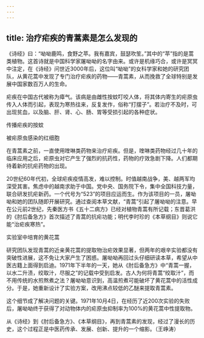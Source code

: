 ```yaml
---
---
---
```

title: 治疗疟疾的青蒿素是怎么发现的
---




《诗经》曰：“呦呦鹿鸣，食野之苹。我有嘉宾，鼓瑟吹笙。”其中的“苹”指的是蒿类植物。这首诗就是中国科学家屠呦呦的名字由来。或许是机缘巧合，或许是冥冥中注定，在《诗经》问世近3000年后，这位叫“呦呦”的女科学家和她的研究团队，从黄花蒿中发现了专门治疗疟疾的药物——青蒿素，从而挽救了全球特别是发展中国家数百万人的生命。

疟疾在中国古代被称为瘴气。该病是由雌性按蚊叮咬人体，将其体内寄生的疟原虫传入人体而引起，表现为寒热往来，反复发作，俗称“打摆子”。若治疗不及时，可出现贫血，以及脑、肝、肾、心、肠、胃等受损引起的各种症状。

传播疟疾的按蚊



被疟原虫感染的红细胞



在青蒿素之前，一直使用喹啉类药物来治疗疟疾。但是，喹啉类药物经过几十年的临床应用之后，疟原虫对它产生了强烈的抗药性，药物的疗效急剧下降。人们都期待着新的抗疟药物的出现。

20世纪60年代初，全球疟疾疫情高发，难以控制。时值越南战争，美、越两军均深受其害。焦虑中的越南求助于中国。党中央、国务院下令，集中全国科技力量，联合研发抗疟新药。一个代号为“523”的项目应运而生。作为该项目的一员，屠呦呦和她的团队随即开展研究。通过查阅本草文献，“青蒿”引起了屠呦呦的注意。早在公元前2世纪，先秦医方书《五十二病方》已经对植物青蒿有所记载；东晋葛洪的《肘后备急方》首次描述了青蒿的抗疟功能；明代李时珍的《本草纲目》则说它能“治疟疾寒热”。

实验室中培育的黄花蒿



研究团队发现青蒿的近亲黄花蒿的提取物治疟效果显著，但两年的艰辛实验都没有突破性进展，这不免让大家产生了困惑。屠呦呦再回过头仔细研读本草，希望从中医古籍上面得到启迪。1971年下半年的一天，她从《肘后备急方》中“青蒿一握，以水二升渍，绞取汁，尽服之”的记载中受到启发。古人为何将青蒿“绞取汁”，而不用传统的水煎熬煮之法？屠呦呦意识到，高温煎煮可能破坏了黄花蒿中的活性成分。于是，她重新设计了实验方案，改用沸点较低的乙醚来提取青蒿素。

这个细节成了解决问题的关键。1971年10月4日，在经历了近200次实验的失败后，屠呦呦终于获得了对动物体内的疟原虫抑制率为100%的黄花蒿中性提取物。

从《诗经》到《肘后备急方》、《本草纲目》，再到青蒿素的发现，经过了漫长的历史，这个过程正是中医药传承、发展、创新、提升的一个缩影。（王峥涛）
